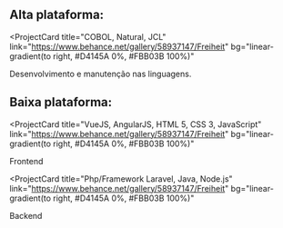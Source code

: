 ## Alta plataforma:

<ProjectCard
  title="COBOL, Natural, JCL"
  link="https://www.behance.net/gallery/58937147/Freiheit"
  bg="linear-gradient(to right, #D4145A 0%, #FBB03B 100%)"
>
  Desenvolvimento e manutenção nas linguagens.
</ProjectCard>

## Baixa plataforma:

<ProjectCard
  title="VueJS, AngularJS, HTML 5, CSS 3, JavaScript"
  link="https://www.behance.net/gallery/58937147/Freiheit"
  bg="linear-gradient(to right, #D4145A 0%, #FBB03B 100%)"
>
  Frontend
</ProjectCard>

<ProjectCard
  title="Php/Framework Laravel, Java, Node.js"
  link="https://www.behance.net/gallery/58937147/Freiheit"
  bg="linear-gradient(to right, #D4145A 0%, #FBB03B 100%)"
>
  Backend
</ProjectCard>

